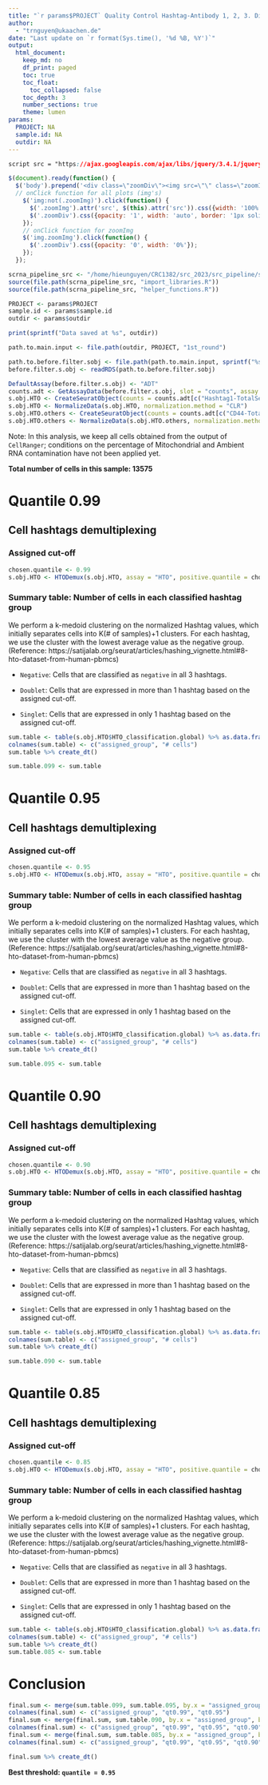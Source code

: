 ```yaml
---
title: "`r params$PROJECT` Quality Control Hashtag-Antibody 1, 2, 3. Different quantiles comparison (Sample: `r params$sample.id`)"
author:
  - "trnguyen@ukaachen.de"
date: "Last update on `r format(Sys.time(), '%d %B, %Y')`"
output:
  html_document:
    keep_md: no
    df_print: paged
    toc: true
    toc_float:
      toc_collapsed: false
    toc_depth: 3
    number_sections: true
    theme: lumen
params:
  PROJECT: NA
  sample.id: NA
  outdir: NA
---
```

  
```css
script src = "https://ajax.googleapis.com/ajax/libs/jquery/3.4.1/jquery.min.js"
```

```js
$(document).ready(function() {
  $('body').prepend('<div class=\"zoomDiv\"><img src=\"\" class=\"zoomImg\"></div>');
  // onClick function for all plots (img's)
    $('img:not(.zoomImg)').click(function() {
      $('.zoomImg').attr('src', $(this).attr('src')).css({width: '100%'});
      $('.zoomDiv').css({opacity: '1', width: 'auto', border: '1px solid white', borderRadius: '5px', position: 'fixed', top: '50%', left: '50%', marginRight: '-50%', transform: 'translate(-50%, -50%)', boxShadow: '0px 0px 50px #888888', zIndex: '50', overflow: 'auto', maxHeight: '100%'});
    });
    // onClick function for zoomImg
    $('img.zoomImg').click(function() {
      $('.zoomDiv').css({opacity: '0', width: '0%'}); 
    });
  });
```

```r
scrna_pipeline_src <- "/home/hieunguyen/CRC1382/src_2023/src_pipeline/scRNA_GEX_pipeline/processes_src"
source(file.path(scrna_pipeline_src, "import_libraries.R"))
source(file.path(scrna_pipeline_src, "helper_functions.R"))

PROJECT <- params$PROJECT
sample.id <- params$sample.id
outdir <- params$outdir
```

```r
print(sprintf("Data saved at %s", outdir))
```

```r
path.to.main.input <- file.path(outdir, PROJECT, "1st_round")

path.to.before.filter.sobj <- file.path(path.to.main.input, sprintf("%s_1st_round/s1_output", sample.id), sprintf("%s.output.s1.rds", PROJECT))
before.filter.s.obj <- readRDS(path.to.before.filter.sobj)
```

```r
DefaultAssay(before.filter.s.obj) <- "ADT"
counts.adt <- GetAssayData(before.filter.s.obj, slot = "counts", assay = "ADT")
s.obj.HTO <- CreateSeuratObject(counts = counts.adt[c("Hashtag1-TotalSeqC", "Hashtag2-TotalSeqC", "Hashtag3-TotalSeqC"), ], assay = "HTO")
s.obj.HTO <- NormalizeData(s.obj.HTO, normalization.method = "CLR")
s.obj.HTO.others <- CreateSeuratObject(counts = counts.adt[c("CD44-TotalSeqC", "FR4-TotalSeqC", "CD73-TotalSeqC", "PD1-TotalSeqC"), ], assay = "HTO")
s.obj.HTO.others <- NormalizeData(s.obj.HTO.others, normalization.method = "CLR")
```

Note: In this analysis, we keep all cells obtained from the output of `CellRanger`; conditions on the percentage of Mitochondrial and Ambient RNA contamination have not been applied yet. 

**Total number of cells in this sample: 13575**

# Quantile 0.99
## Cell hashtags demultiplexing

### Assigned cut-off 
```r
chosen.quantile <- 0.99
s.obj.HTO <- HTODemux(s.obj.HTO, assay = "HTO", positive.quantile = chosen.quantile)
```

### Summary table: Number of cells in each classified hashtag group

We perform a k-medoid clustering on the normalized Hashtag values, which initially separates cells into K(# of samples)+1 clusters. For each hashtag, we use the cluster with the lowest average value as the negative group. (Reference: https://satijalab.org/seurat/articles/hashing_vignette.html#8-hto-dataset-from-human-pbmcs)

- `Negative`: Cells that are classified as `negative` in all 3 hashtags.

- `Doublet`: Cells that are expressed in more than 1 hashtag based on the assigned cut-off.

- `Singlet`: Cells that are expressed in only 1 hashtag based on the assigned cut-off.

```r
sum.table <- table(s.obj.HTO$HTO_classification.global) %>% as.data.frame()
colnames(sum.table) <- c("assigned_group", "# cells")
sum.table %>% create_dt()

sum.table.099 <- sum.table
```

# Quantile 0.95
## Cell hashtags demultiplexing

### Assigned cut-off 
```r
chosen.quantile <- 0.95
s.obj.HTO <- HTODemux(s.obj.HTO, assay = "HTO", positive.quantile = chosen.quantile)
```

### Summary table: Number of cells in each classified hashtag group

We perform a k-medoid clustering on the normalized Hashtag values, which initially separates cells into K(# of samples)+1 clusters. For each hashtag, we use the cluster with the lowest average value as the negative group. (Reference: https://satijalab.org/seurat/articles/hashing_vignette.html#8-hto-dataset-from-human-pbmcs)

- `Negative`: Cells that are classified as `negative` in all 3 hashtags.

- `Doublet`: Cells that are expressed in more than 1 hashtag based on the assigned cut-off.

- `Singlet`: Cells that are expressed in only 1 hashtag based on the assigned cut-off.



```r
sum.table <- table(s.obj.HTO$HTO_classification.global) %>% as.data.frame()
colnames(sum.table) <- c("assigned_group", "# cells")
sum.table %>% create_dt()

sum.table.095 <- sum.table
```


# Quantile 0.90
## Cell hashtags demultiplexing

### Assigned cut-off 
```r
chosen.quantile <- 0.90
s.obj.HTO <- HTODemux(s.obj.HTO, assay = "HTO", positive.quantile = chosen.quantile)
```

### Summary table: Number of cells in each classified hashtag group

We perform a k-medoid clustering on the normalized Hashtag values, which initially separates cells into K(# of samples)+1 clusters. For each hashtag, we use the cluster with the lowest average value as the negative group. (Reference: https://satijalab.org/seurat/articles/hashing_vignette.html#8-hto-dataset-from-human-pbmcs)

- `Negative`: Cells that are classified as `negative` in all 3 hashtags.

- `Doublet`: Cells that are expressed in more than 1 hashtag based on the assigned cut-off.

- `Singlet`: Cells that are expressed in only 1 hashtag based on the assigned cut-off.



```r
sum.table <- table(s.obj.HTO$HTO_classification.global) %>% as.data.frame()
colnames(sum.table) <- c("assigned_group", "# cells")
sum.table %>% create_dt()

sum.table.090 <- sum.table
```


# Quantile 0.85
## Cell hashtags demultiplexing

### Assigned cut-off 
```r
chosen.quantile <- 0.85
s.obj.HTO <- HTODemux(s.obj.HTO, assay = "HTO", positive.quantile = chosen.quantile)
```

### Summary table: Number of cells in each classified hashtag group

We perform a k-medoid clustering on the normalized Hashtag values, which initially separates cells into K(# of samples)+1 clusters. For each hashtag, we use the cluster with the lowest average value as the negative group. (Reference: https://satijalab.org/seurat/articles/hashing_vignette.html#8-hto-dataset-from-human-pbmcs)

- `Negative`: Cells that are classified as `negative` in all 3 hashtags.

- `Doublet`: Cells that are expressed in more than 1 hashtag based on the assigned cut-off.

- `Singlet`: Cells that are expressed in only 1 hashtag based on the assigned cut-off.



```r
sum.table <- table(s.obj.HTO$HTO_classification.global) %>% as.data.frame()
colnames(sum.table) <- c("assigned_group", "# cells")
sum.table %>% create_dt()
sum.table.085 <- sum.table
```


# Conclusion
```r
final.sum <- merge(sum.table.099, sum.table.095, by.x = "assigned_group", by.y = "assigned_group")
colnames(final.sum) <- c("assigned_group", "qt0.99", "qt0.95")
final.sum <- merge(final.sum, sum.table.090, by.x = "assigned_group", by.y = "assigned_group")
colnames(final.sum) <- c("assigned_group", "qt0.99", "qt0.95", "qt0.90")
final.sum <- merge(final.sum, sum.table.085, by.x = "assigned_group", by.y = "assigned_group")
colnames(final.sum) <- c("assigned_group", "qt0.99", "qt0.95", "qt0.90", "qt0.85")

final.sum %>% create_dt()
```

**Best threshold: `quantile = 0.95`**
